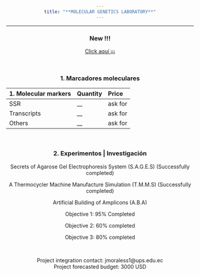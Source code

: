 ```yaml
---
title: "**MOLECULAR GENETICS LABORATORY**"
---
```

___
### **New !!!** 

[Click aquí ¡¡¡](https://gennbio.github.io/I.G.X..html)


<br>


### **1. Marcadores moleculares**

| 1. Molecular markers| Quantity | Price |
|:-|:-|:-|
| SSR | __ | ask for |
| Transcripts | __ | ask for |
| Others | __ | ask for |

<style>
body {text-align: center}
</style>
<br>


### **2. Experimentos | Investigación**


Secrets of Agarose Gel Electrophoresis System (S.A.G.E.S) (Successfully completed)


A Thermocycler Machine Manufacture Simulation (T.M.M.S) (Successfully completed)


Artificial Building of Amplicons (A.B.A)


Objective 1: 95% Completed


Objective 2: 60% completed


Objective 3: 80% completed


<br>


Project integration contact: jmoraless1@ups.edu.ec
<br>
Project forecasted budget: 3000 USD





